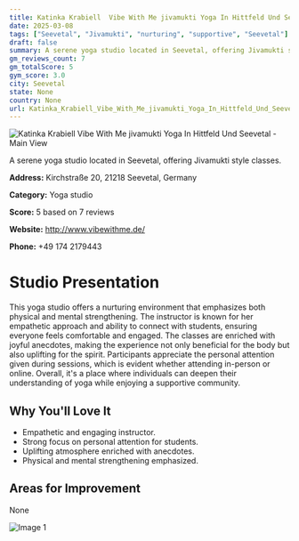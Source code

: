```yaml
---
title: Katinka Krabiell  Vibe With Me jivamukti Yoga In Hittfeld Und Seevetal
date: 2025-03-08
tags: ["Seevetal", "Jivamukti", "nurturing", "supportive", "Seevetal"]  
draft: false
summary: A serene yoga studio located in Seevetal, offering Jivamukti style classes.
gm_reviews_count: 7
gm_totalScore: 5
gym_score: 3.0
city: Seevetal
state: None
country: None
url: Katinka_Krabiell_Vibe_With_Me_jivamukti_Yoga_In_Hittfeld_Und_Seevetal
---
```


<div className="aspect-[16/9] relative my-8">
  <img 
    src="https://streetviewpixels-pa.googleapis.com/v1/thumbnail?panoid=Tj5Vp55iXTlCHNMQ-jZUcg&cb_client=maps_sv.tactile.gps&w=203&h=100&yaw=118.77973&pitch=0&thumbfov=100"
    alt="Katinka Krabiell  Vibe With Me jivamukti Yoga In Hittfeld Und Seevetal - Main View"
    className="object-cover absolute inset-0 w-full h-full rounded-lg"
  />
</div>

A serene yoga studio located in Seevetal, offering Jivamukti style classes.

**Address:** Kirchstraße 20, 21218 Seevetal, Germany

**Category:** Yoga studio

**Score:** 5 based on 7 reviews

**Website:** http://www.vibewithme.de/

**Phone:** +49 174 2179443

# Studio Presentation

This yoga studio offers a nurturing environment that emphasizes both physical and mental strengthening. The instructor is known for her empathetic approach and ability to connect with students, ensuring everyone feels comfortable and engaged. The classes are enriched with joyful anecdotes, making the experience not only beneficial for the body but also uplifting for the spirit. Participants appreciate the personal attention given during sessions, which is evident whether attending in-person or online. Overall, it's a place where individuals can deepen their understanding of yoga while enjoying a supportive community.



## Why You'll Love It

- Empathetic and engaging instructor.
- Strong focus on personal attention for students.
- Uplifting atmosphere enriched with anecdotes.
- Physical and mental strengthening emphasized.

## Areas for Improvement

None

<div className="grid grid-cols-1 xl:grid-cols-2 gap-4 my-8">
<div className="aspect-[4/3] relative"><img src="https://lh5.googleusercontent.com/p/AF1QipNlMrXLidcwcV3DzQoFjhi90RDq6W9eeroOHmk3=w1920-h1080-k-no" alt="Image 1" className="object-cover absolute inset-0 w-full h-full rounded-lg" /></div>
</div>